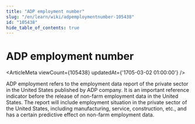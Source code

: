 ```yaml
---
title: "ADP employment number"
slug: "/en/learn/wiki/adpemploymentnumber-105438"
id: "105438"
hide_table_of_contents: true
---
```



# ADP employment number

<ArticleMeta viewCount={105438} updatedAt={'1705-03-02 01:00:00'} />

ADP employment refers to the employment data report of the private sector in the United States published by ADP company. It is an important reference indicator before the release of non-farm employment data in the United States. The report will include employment situation in the private sector of the United States, including manufacturing, service, construction, etc., and has a certain predictive effect on non-farm employment data.
